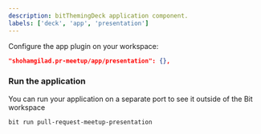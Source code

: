 ```yaml
---
description: bitThemingDeck application component.
labels: ['deck', 'app', 'presentation']
---
```


Configure the app plugin on your workspace:

```json
"shohamgilad.pr-meetup/app/presentation": {},
```

### Run the application

You can run your application on a separate port to see it outside of the Bit workspace

```bash
bit run pull-request-meetup-presentation
```
